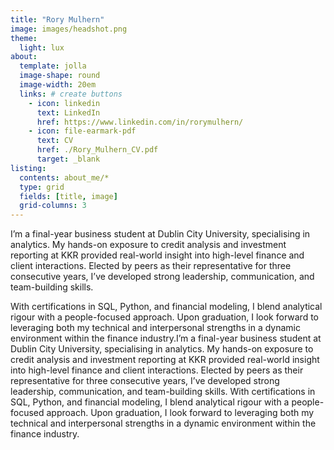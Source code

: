 ```yaml
---
title: "Rory Mulhern"
image: images/headshot.png
theme:
  light: lux
about:
  template: jolla
  image-shape: round
  image-width: 20em
  links: # create buttons
    - icon: linkedin 
      text: LinkedIn
      href: https://www.linkedin.com/in/rorymulhern/
    - icon: file-earmark-pdf
      text: CV
      href: ./Rory_Mulhern_CV.pdf
      target: _blank
listing: 
  contents: about_me/*
  type: grid
  fields: [title, image]
  grid-columns: 3
---
```


I’m a final-year business student at Dublin City University, specialising in analytics. My hands-on exposure to credit analysis and investment reporting at KKR provided real-world insight into high-level finance and client interactions. Elected by peers as their representative for three consecutive years, I’ve developed strong leadership, communication, and team-building skills.

With certifications in SQL, Python, and financial modeling, I blend analytical rigour with a people-focused approach. Upon graduation, I look forward to leveraging both my technical and interpersonal strengths in a dynamic environment within the finance industry.I’m a final-year business student at Dublin City University, specialising in analytics. My hands-on exposure to credit analysis and investment reporting at KKR provided real-world insight into high-level finance and client interactions. Elected by peers as their representative for three consecutive years, I’ve developed strong leadership, communication, and team-building skills. With certifications in SQL, Python, and financial modeling, I blend analytical rigour with a people-focused approach. Upon graduation, I look forward to leveraging both my technical and interpersonal strengths in a dynamic environment within the finance industry.
